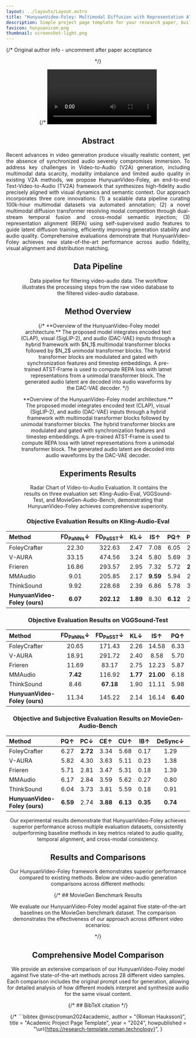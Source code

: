 ```yaml
---
layout: ../layouts/Layout.astro
title: "HunyuanVideo-Foley: Multimodal Diffusion with Representation Alignment for High-Fidelity Foley Audio Generation"
description: Simple project page template for your research paper, built with Astro and Tailwind CSS
favicon: hunyuanicon.png
thumbnail: screenshot-light.png
---
```







{/* Original author info - uncomment after paper acceptance
<Header
  title={frontmatter.title}
  authors={[
    {
      name: "Roman Hauksson",
      url: "https://roman.technology",
      institution: "Independent",
      notes: ["*", "†"],
    },
    {
      name: "Author Two",
      institution: "Institution Two",
      notes: ["*", "†"],
    },
    {
      name: "Author Three",
      institution: "Institution Three",
      notes: ["†"],
    },
    {
      name: "Author Four",
      institution: "Institution Four",
    },
  ]}
  conference="AAAI 2026"
  notes={[
    {
      symbol: "*",
      text: "author note one",
    },
    {
      symbol: "†",
      text: "author note two",
    },
  ]}
  links={[
    {
      name: "Paper",
      url: "",
      icon: "ri:file-pdf-2-line",
    },
    {
      name: "Code",
      url: "https://github.com/RomanHauksson/academic-project-astro-template",
      icon: "ri:github-line",
    },
    {
      name: "arXiv",
      url: "",
      icon: "academicons:arxiv",
    },
    {
      name: "Bluesky",
      url: "",
      icon: "ri:bluesky-line"
    }
  ]}
  />
*/}

<Header
  title={frontmatter.title}
  authors={[
    {
      name: "Sizhe Shan",
      institution: "Tencent Hunyuan, Zhejiang University",
      notes: ["1,2", "*"],
    },
    {
      name: "Qiulin Li",
      institution: "Tencent Hunyuan, Nanjing University of Aeronautics and Astronautics",
      notes: ["1,3", "*"],
    },
    {
      name: "Yutao Cui",
      institution: "Tencent Hunyuan",
      notes: ["1"],
    },
    {
      name: "Miles Yang",
      institution: "Tencent Hunyuan",
      notes: ["1"],
    },
    {
      name: "Zhao Zhong",
      institution: "Tencent Hunyuan",
      notes: ["1"],
    },
    {
      name: "Yuehai Wang",
      institution: "Zhejiang University",
      notes: ["2"],
    },
    {
      name: "Qun Yang",
      institution: "Nanjing University of Aeronautics and Astronautics",
      notes: ["3"],
    },
    {
      name: "Jin Zhou",
      institution: "Tencent Hunyuan",
      notes: ["1", "†"],
    },
  ]}
  notes={[
    {
      symbol: "*",
      text: "Equal contribution",
    },
    {
      symbol: "†",
      text: "Corresponding author",
    },
  ]}
  links={[
    {
      name: "Model",
      url: "https://huggingface.co/tencent/HunyuanVideo-Foley",
      icon: "simple-icons:huggingface",
    },
    {
      name: "Code",
      url: "https://github.com/Tencent-Hunyuan/HunyuanVideo-Foley",
      icon: "ri:github-line",
    },
    {
      name: "arXiv",
      url: "",
      icon: "academicons:arxiv",
    }
  ]}
  />

{/* <Video source={outside} /> */}

<HighlightedSection>

## Abstract

<div style="text-align: justify;">
Recent advances in video generation produce visually realistic content, yet the absence of synchronized audio severely compromises immersion. To address key challenges in Video-to-Audio (V2A) generation, including multimodal data scarcity, modality imbalance and limited audio quality in existing V2A methods, we propose HunyuanVideo-Foley, an end-to-end Text-Video-to-Audio (TV2A) framework that synthesizes high-fidelity audio precisely aligned with visual dynamics and semantic context. Our approach incorporates three core innovations: (1) a scalable data pipeline curating 100k-hour multimodal datasets via automated annotation; (2) a novel multimodal diffusion transformer resolving modal competition through dual-stream temporal fusion and cross-modal semantic injection; (3) representation alignment (REPA) using self-supervised audio features to guide latent diffusion training, efficiently improving generation stability and audio quality. Comprehensive evaluations demonstrate that HunyuanVideo-Foley achieves new state-of-the-art performance across audio fidelity, visual alignment and distribution matching.
</div>

</HighlightedSection>


## Data Pipeline

<Figure>
  <Image slot="figure" source={data_pipeline} altText="Overall architecture of HunyuanVideo-Foley framework" />
  <span slot="caption">Data pipeline for filtering video-audio data. The workflow illustrates the processing steps from the raw video database to the filtered video-audio database.</span>
</Figure>


## Method Overview

<Figure>
  <Image slot="figure" source={architecture} altText="Overall architecture of HunyuanVideo-Foley framework" />
  {/* <span slot="caption">**Overview of the HunyuanVideo-Foley model architecture.** The proposed model integrates encoded text (CLAP), visual (SigLIP-2), and audio (DAC-VAE) inputs through a hybrid framework with $N_1$ multimodal transformer blocks followed by $N_2$ unimodal transformer blocks. The hybrid transformer blocks are modulated and gated with synchronization features and timestep embeddings. A pre-trained ATST-Frame is used to compute REPA loss with latnet representations from a unimodal transformer block. The generated audio latent are decoded into audio waveforms by the DAC-VAE decoder.</span> */}
  <div slot='caption'>
    <p>**Overview of the HunyuanVideo-Foley model architecture.** The proposed model integrates encoded text (CLAP), visual (SigLIP-2), and audio (DAC-VAE) inputs through a hybrid framework with multimodal transformer blocks followed by unimodal transformer blocks. The hybrid transformer blocks are modulated and gated with synchronization features and timestep embeddings. A pre-trained ATST-Frame is used to compute REPA loss with latnet representations from a unimodal transformer block. The generated audio latent are decoded into audio waveforms by the DAC-VAE decoder.</p>
  </div>
</Figure>


## Experiments Results

<Figure>
  <Image slot="figure" source={radar_charts} altText="Radar chart comparison of different methods" />
  <span slot="caption">Radar Chart of Video-to-Audio Evaluation. It contains the results on three evaluation set: Kling-Audio-Eval,
VGGSound-Test, and MovieGen-Audio-Bench, demonstrating that HunyuanVideo-Foley achieves comprehensive superiority.</span>
</Figure>

### Objective Evaluation Results on Kling-Audio-Eval

| Method | FD<sub>PaNNs</sub>↓ | FD<sub>PaSST</sub>↓ | KL↓ | IS↑ | PQ↑ | PC↓ | CE↑ | CU↑ | IB↑ | DeSync↓ | CLAP↑ |
| :--- | :---: | :---: | :---: | :---: | :---: | :---: | :---: | :---: | :---: | :---: | :---: |
| FoleyCrafter | 22.30 | 322.63 | 2.47 | 7.08 | 6.05 | 2.91 | 3.28 | 5.44 | 0.22 | 1.23 | 0.22 |
| V-AURA | 33.15 | 474.56 | 3.24 | 5.80 | 5.69 | 3.98 | 3.13 | 4.83 | 0.25 | 0.86 | 0.13 |
| Frieren | 16.86 | 293.57 | 2.95 | 7.32 | 5.72 | **2.55** | 2.88 | 5.10 | 0.21 | 0.86 | 0.16 |
| MMAudio | 9.01 | 205.85 | 2.17 | **9.59** | 5.94 | 2.91 | **3.30** | 5.39 | 0.30 | 0.56 | **0.27** |
| ThinkSound | 9.92 | 228.68 | 2.39 | 6.86 | 5.78 | 3.23 | 3.12 | 5.11 | 0.22 | 0.67 | 0.22 |
| **HunyuanVideo-Foley (ours)** | **6.07** | **202.12** | **1.89** | 8.30 | **6.12** | 2.76 | 3.22 | **5.53** | **0.38** | **0.54** | 0.24 |

### Objective Evaluation Results on VGGSound-Test

| Method | FD<sub>PaNNs</sub>↓ | FD<sub>PaSST</sub>↓ | KL↓ | IS↑ | PQ↑ | PC↓ | CE↑ | CU↑ | IB↑ | DeSync↓ | CLAP↑ |
| :--- | :---: | :---: | :---: | :---: | :---: | :---: | :---: | :---: | :---: | :---: | :---: |
| FoleyCrafter | 20.65 | 171.43 | 2.26 | 14.58 | 6.33 | 2.87 | 3.60 | 5.74 | 0.26 | 1.22 | 0.19 |
| V-AURA | 18.91 | 291.72 | 2.40 | 8.58 | 5.70 | 4.19 | 3.49 | 4.87 | 0.27 | 0.72 | 0.12 |
| Frieren | 11.69 | 83.17 | 2.75 | 12.23 | 5.87 | 2.99 | 3.54 | 5.32 | 0.23 | 0.85 | 0.11 |
| MMAudio | **7.42** | 116.92 | **1.77** | **21.00** | 6.18 | 3.17 | **4.03** | 5.61 | 0.33 | **0.47** | **0.25** |
| ThinkSound | 8.46 | **67.18** | 1.90 | 11.11 | 5.98 | 3.61 | 3.81 | 5.33 | 0.24 | 0.57 | 0.16 |
| **HunyuanVideo-Foley (ours)** | 11.34 | 145.22 | 2.14 | 16.14 | **6.40** | **2.78** | 3.99 | **5.79** | **0.36** | 0.53 | 0.24 |

### Objective and Subjective Evaluation Results on MovieGen-Audio-Bench

| Method | PQ↑ | PC↓ | CE↑ | CU↑ | IB↑ | DeSync↓ | CLAP↑ | MOS-Q↑ | MOS-S↑ | MOS-T↑ |
| :--- | :---: | :---: | :---: | :---: | :---: | :---: | :---: | :---: | :---: | :---: |
| FoleyCrafter | 6.27 | **2.72** | 3.34 | 5.68 | 0.17 | 1.29 | 0.14 | 3.36±0.78 | 3.54±0.88 | 3.46±0.95 |
| V-AURA | 5.82 | 4.30 | 3.63 | 5.11 | 0.23 | 1.38 | 0.14 | 2.55±0.97 | 2.60±1.20 | 2.70±1.37 |
| Frieren | 5.71 | 2.81 | 3.47 | 5.31 | 0.18 | 1.39 | 0.16 | 2.92±0.95 | 2.76±1.20 | 2.94±1.26 |
| MMAudio | 6.17 | 2.84 | 3.59 | 5.62 | 0.27 | 0.80 | **0.35** | 3.58±0.84 | 3.63±1.00 | 3.47±1.03 |
| ThinkSound | 6.04 | 3.73 | 3.81 | 5.59 | 0.18 | 0.91 | 0.20 | 3.20±0.97 | 3.01±1.04 | 3.02±1.08 |
| **HunyuanVideo-Foley (ours)** | **6.59** | 2.74 | **3.88** | **6.13** | **0.35** | **0.74** | 0.33 | **4.14±0.68** | **4.12±0.77** | **4.15±0.75** |

Our experimental results demonstrate that HunyuanVideo-Foley achieves superior performance across multiple evaluation datasets, consistently outperforming baseline methods in key metrics related to audio quality, temporal alignment, and cross-modal consistency.

## Results and Comparisons

Our HunyuanVideo-Foley framework demonstrates superior performance compared to existing methods. Below are video-audio generation comparisons across different methods:

<LazyVideoComparisonGrid client:load dataList={demoVideos} initialCount={5} />

{/* ## MovieGen Benchmark Results

We evaluate our HunyuanVideo-Foley model against five state-of-the-art baselines on the MovieGen benchmark dataset. The comparison demonstrates the effectiveness of our approach across different video scenarios:

<LazyVideoComparison client:load dataList={moviegenBenchmark} /> */}

## Comprehensive Model Comparison

We provide an extensive comparison of our HunyuanVideo-Foley model against five state-of-the-art methods across 28 different video samples. Each comparison includes the original prompt used for generation, allowing for detailed analysis of how different models interpret and synthesize audio for the same visual content.

<ModelComparisonGrid client:load dataList={modelComparison} itemsPerPage={4} />


{/* ## BibTeX citation */}

{/* ```bibtex
@misc{roman2024academic,
  author = "{Roman Hauksson}",
  title = "Academic Project Page Template",
  year = "2024",
  howpublished = "\url{https://research-template.roman.technology}",
}
``` */}